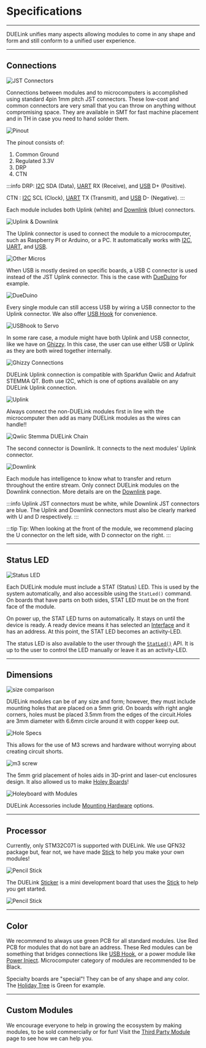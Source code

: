 # Specifications

---

DUELink unifies many aspects allowing modules to come in any shape and form and still conform to a unified user experience.

---

## Connections

![JST Connectors](pathname:///img/jst-specs.png)

Connections between modules and to microcomputers is accomplished using standard 4pin 1mm pitch JST connectors. These low-cost and common connectors are very small that you can throw on anything without compromising space. They are available in SMT for fast machine placement and in TH in case you need to hand solder them.

![Pinout](pathname:///img/pinout.png)

The pinout consists of:

1. Common Ground
2. Regulated 3.3V
3. DRP
4. CTN

:::info
DRP: [I2C](interface/i2c) SDA (Data), [UART](interface/uart) RX (Receive), and [USB](interface/usb) D+ (Positive).

CTN : [I2C](interface/i2c) SCL (Clock), [UART](interface/uart) TX (Transmit), and [USB](interface/usb) D- (Negative).
:::

Each module includes both Uplink (white) and [Downlink](interface/downlink) (blue) connectors.

![Uplink & Downlink](pathname:///img/uplink-downlink.png)

The Uplink connector is used to connect the module to a microcomputer, such as Raspberry PI or Arduino, or a PC. It automatically works with [I2C](interface/i2c), [UART](interface/uart), and [USB](interface/usb).

![Other Micros](pathname:///img/other-micros.png)

When USB is mostly desired on specific boards, a USB C connector is used instead of the JST Uplink connector. This is the case with [DueDuino](catalog/microcomputer/dueduino) for example.

![DueDuino](pathname:///img/dueduino-uplink.png)

Every single module can still access USB by wiring a USB connector to the Uplink connector. We also offer [USB Hook](catalog/adaptor/usb-hook) for convenience.

![USBhook to Servo](pathname:///img/usbhook-servo-x1.png)

In some rare case, a module might have both Uplink and USB connector, like we have on [Ghizzy](catalog/special/ghizzy.mdx). In this case, the user can use either USB or Uplink as they are both wired together internally.

![Ghizzy Connections](pathname:///img/ghizzy-connections.png)

DUELink Uplink connection is compatible with Sparkfun Qwiic and Adafruit STEMMA QT.
Both use I2C, which is one of options available on any DUELink Uplink connection.

![Uplink](pathname:///img/uplink.png)

Always connect the non-DUELink modules first in line with the microcomputer then add as many DUELink modules as the wires can handle!!

![Qwiic Stemma DUELink Chain](pathname:///img/qwiic-stemma-duelink.png)

The second connector is Downlink. It connects to the next modules' Uplink connector.

![Downlink](pathname:///img/downlink.png)

Each module has intelligence to know what to transfer and return throughout the entire stream. Only connect DUELink modules on the Downlink connection. More details are on the [Downlink](interface/downlink) page.

:::info
Uplink JST connectors must be white, while Downlink JST connectors are blue. The Uplink and Downlink connectors must also be clearly marked with U and D respectively. 
:::

:::tip
Tip: When looking at the front of the module, we recommend placing the U connector on the left side, with D connector on the right.
:::

---

## Status LED

![Status LED](pathname:///img/statled-blink.gif)

Each DUELink module must include a STAT (Status) LED. This is used by the system automatically, and also accessible using the `StatLed()` command. On boards that have parts on both sides, STAT LED must be on the front face of the module.

On power up, the STAT LED turns on automatically. It stays on until the device is ready. A ready device means it has selected an [Interface](./interface/intro.mdx) and it has an address. At this point, the STAT LED becomes an activity-LED.

The status LED is also available to the user through the [`StatLed()`](./engine/stdlib.mdx) API. It is up to the user to control the LED manually or leave it as an activity-LED.

---

## Dimensions

![size comparison](pathname:///img/duelink-modules.png)

DUELink modules can be of any size and form; however, they must include mounting holes that are placed on a 5mm grid. On boards with right angle corners, holes must be placed 3.5mm from the edges of the circuit.Holes are 3mm diameter with 6.6mm circle around it with copper keep out.

![Hole Specs](pathname:///img/duelink-hole-specs.png)

This allows for the use of M3 screws and hardware without worrying about creating circuit shorts.

![m3 screw](pathname:///img/m3-screw.png)

The 5mm grid placement of holes aids in 3D-print and laser-cut enclosures design. It also allowed us to make [Holey Boards](catalog/adaptor/holey-board)!

![Holeyboard with Modules](pathname:///img/holeyboard-modules.png)

DUELink Accessories include [Mounting Hardware](catalog/adaptor/mount-hw) options.

---

## Processor

Currently, only STM32C071 is supported with DUELink. We use QFN32 package but, fear not, we have made [Stick](catalog/microcomputer/stick) to help you make your own modules!

![Pencil Stick](pathname:///img/pencil-stick.png)

The DUELink [Sticker](catalog/adaptor/sticker) is a mini development board that uses the [Stick](catalog/microcomputer/stick) to help you get started.

![Pencil Stick](pathname:///img/catalog/sticker-front.png)

---

## Color

We recommend to always use green PCB for all standard modules. Use Red PCB for modules that do not bare an address. These Red modules can be something that bridges connections like [USB Hook](./catalog/adaptor/usb-hook), or a power module like [Power Inject](./catalog/adaptor/power-inject). Microcomputer category of modules are recommended to be Black.

Specialty boards are "special"! They can be of any shape and any color. The [Holiday Tree](./catalog/special/holiday-tree) is Green for example.

---

## Custom Modules

We encourage everyone to help in growing the ecosystem by making modules, to be sold commercially or for fun! Visit the [Third Party Module](./catalog/third-party) page to see how we can help you.
